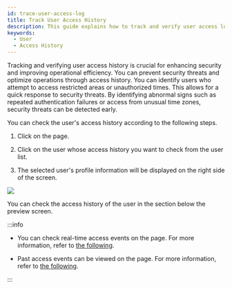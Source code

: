 ```yaml
---
id: trace-user-access-log
title: Track User Access History
description: This guide explains how to track and verify user access logs.
keywords:
  - User
  - Access History
---
```


Tracking and verifying user access history is crucial for enhancing security and improving operational efficiency. You can prevent security threats and optimize operations through access history. You can identify users who attempt to access restricted areas or unauthorized times. This allows for a quick response to security threats. By identifying abnormal signs such as repeated authentication failures or access from unusual time zones, security threats can be detected early.

You can check the user's access history according to the following steps.

1. Click <Cmd sid='shell.header.user' /> on the <Cmd sid='shell.header.launcher' /> page.

2. Click on the user whose access history you want to check from the user list.

3. The selected user's profile information will be displayed on the right side of the screen.

<Image src='/img/biostarx-users-list-view-profile.png' />

You can check the access history of the user in the <Cmd sid='team.event.trace' /> section below the preview screen. 

:::info

* You can check real-time access events on the <Cmd sid='shell.header.arena' /> page. For more information, refer to [the following](monitoring-event).

* Past access events can be viewed on the <Cmd sid='shell.header.data' /> page. For more information, refer to [the following](how-to-guide-data).

:::
